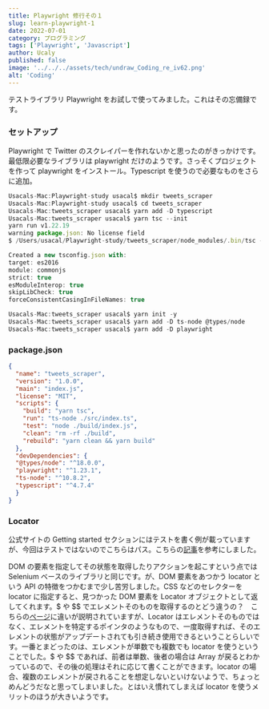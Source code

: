 ```yaml
---
title: Playwright 修行その１
slug: learn-playwright-1
date: 2022-07-01
category: プログラミング
tags: ['Playwright', 'Javascript']
author: Ucaly
published: false
image: '../../../assets/tech/undraw_Coding_re_iv62.png'
alt: 'Coding'
---
```




テストライブラリ Playwright をお試しで使ってみました。これはその忘備録です。

### セットアップ

Playwright で Twitter のスクレイパーを作れないかと思ったのがきっかけです。最低限必要なライブラリは playwright だけのようです。さっそくプロジェクトを作って playwright をインストール。Typescript を使うので必要なものをさらに追加。

```js
Usacals-Mac:Playwright-study usacal$ mkdir tweets_scraper
Usacals-Mac:Playwright-study usacal$ cd tweets_scraper
Usacals-Mac:tweets_scraper usacal$ yarn add -D typescript
Usacals-Mac:tweets_scraper usacal$ yarn tsc --init
yarn run v1.22.19
warning package.json: No license field
$ /Users/usacal/Playwright-study/tweets_scraper/node_modules/.bin/tsc --init
```

```js
Created a new tsconfig.json with:
target: es2016
module: commonjs
strict: true
esModuleInterop: true
skipLibCheck: true
forceConsistentCasingInFileNames: true
```

```js
Usacals-Mac:tweets_scraper usacal$ yarn init -y
Usacals-Mac:tweets_scraper usacal$ yarn add -D ts-node @types/node
Usacals-Mac:tweets_scraper usacal$ yarn add -D playwright
```

### package.json

```json
{
  "name": "tweets_scraper",
  "version": "1.0.0",
  "main": "index.js",
  "license": "MIT",
  "scripts": {
    "build": "yarn tsc",
    "run": "ts-node ./src/index.ts",
    "test": "node ./build/index.js",
    "clean": "rm -rf ./build",
    "rebuild": "yarn clean && yarn build"
  },
  "devDependencies": {
  "@types/node": "^18.0.0",
  "playwright": "^1.23.1",
  "ts-node": "^10.8.2",
  "typescript": "^4.7.4"
  }
}
```

### Locator

公式サイトの Getting started セクションにはテストを書く例が載っていますが、今回はテストではないのでこちらはパス。こちらの[記事](https://dev.to/apify/how-to-scrape-the-web-with-playwright-3adh)を参考にしました。

DOM の要素を指定してその状態を取得したりアクションを起こすという点では Selenium ベースのライブラリと同じです。が、DOM 要素をあつかう locator という API の特徴をつかむまで少し苦労しました。CSS などのセレクターを locator に指定すると、見つかった DOM 要素を Locator オブジェクトとして返してくれます。$ や $$ でエレメントそのものを取得するのとどう違うの？　こちらの[ページ](https://playwright.dev/docs/locators#locator-vs-elementhandle)に違いが説明されていますが、Locator はエレメントそのものではなく、エレメントを特定するポインタのようなもので、一度取得すれば、そのエレメントの状態がアップデートされても引き続き使用できるということらしいです。一番とまどったのは、エレメントが単数でも複数でも locator を使うということでした。$ や $$ であれば、前者は単数、後者の場合は Array が戻るとわかっているので、その後の処理はそれに応じて書くことができます。locator の場合、複数のエレメントが戻されることを想定しないといけないようで、ちょっとめんどうだなと思ってしまいました。とはいえ慣れてしまえば locator を使うメリットのほうが大きいようです。


